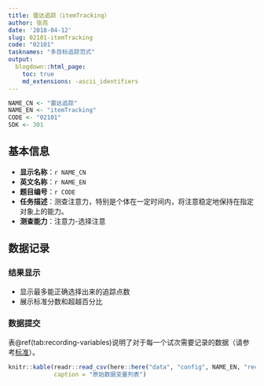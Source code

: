 ```yaml
---
title: 雷达追踪（itemTracking）
author: 张亮
date: '2018-04-12'
slug: 02101-itemTracking
code: "02101"
tasknames: "多目标追踪范式"
output:
  blogdown::html_page:
    toc: true
    md_extensions: -ascii_identifiers
---
```


```r
NAME_CN <- "雷达追踪"
NAME_EN <- "itemTracking"
CODE <- "02101"
SDK <- 301
```

## 基本信息

* **显示名称**：`r NAME_CN`
* **英文名称**：`r NAME_EN`
* **题目编号**：`r CODE`
* **任务描述**：测查注意力，特别是个体在一定时间内，将注意稳定地保持在指定对象上的能力。
* **测查能力**：注意力-选择注意

## 数据记录

### 结果显示

+ 显示最多能正确选择出来的追踪点数
+ 展示标准分数和超越百分比

### 数据提交

表\@ref(tab:recording-variables)说明了对于每一个试次需要记录的数据（请参考[标准](`r blogdown::shortcode("relref", "standard.html")`)）。

```r
knitr::kable(readr::read_csv(here::here("data", "config", NAME_EN, "recs.csv")),
             caption = "原始数据变量列表")
```
